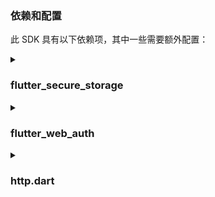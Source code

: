 ### 依赖和配置

此 SDK 具有以下依赖项，其中一些需要额外配置：

<details>
<summary>

### flutter_secure_storage

</summary>

我们使用 [flutter_secure_storage](https://pub.dev/packages/flutter_secure_storage) 来实现跨平台的持久安全令牌存储。

- iOS 使用 Keychain
- Android 使用 AES 加密。

#### 配置 Android 版本

在项目的 android/app/build.gradle 文件中将 android:minSdkVersion 设置为 18。

```kotlin title="build.gradle"
  android {
      ...

      defaultConfig {
          ...
          minSdkVersion 18
          ...
      }
  }
```

#### 禁用自动备份

默认情况下，Android 可能会自动在 Google Drive 上备份数据。这可能导致异常 `java.security.InvalidKeyException:Failed to unwrap key`。

为避免这种情况，你可以禁用应用的自动备份或从 `FlutterSecureStorage` 中排除 `sharedprefs`。

1. 要禁用自动备份，请转到应用的清单文件，并将 `android:allowBackup` 和 `android:fullBackupContent` 属性设置为 `false`。

   ```xml title="AndroidManifest.xml"
   <manifest ... >
       ...
       <application
         android:allowBackup="false"
         android:fullBackupContent="false"
         ...
       >
           ...
       </application>
   </manifest>

   ```

2. 从 `FlutterSecureStorage` 中排除 `sharedprefs`。

   如果你需要保留应用的 `android:fullBackupContent` 而不是禁用它，可以从备份中排除 `sharedprefs` 目录。
   请参阅 [Android 文档](https://developer.android.com/identity/data/autobackup#IncludingFiles) 了解更多详情。

   > 在 AndroidManifest.xml 文件中，将 android:fullBackupContent 属性添加到 `<application>` 元素，如以下示例所示。此属性指向一个包含备份规则的 XML 文件。

   ```xml title="AndroidManifest.xml"
   <application ...
     android:fullBackupContent="@xml/backup_rules">
   </application>
   ```

   > 在 `res/xml/` 目录中创建一个名为 `@xml/backup_rules` 的 XML 文件。在此文件中，使用 `<include>` 和 `<exclude>` 元素添加规则。以下示例备份所有共享首选项，除了 device.xml：

   ```xml title="@xml/backup_rules"
   <?xml version="1.0" encoding="utf-8"?>
   <full-backup-content>
     <exclude domain="sharedpref" path="FlutterSecureStorage"/>
   </full-backup-content>
   ```

请查看 [flutter_secure_storage](https://pub.dev/packages/flutter_secure_storage#configure-android-version) 了解更多详情。

</details>

<details>
  <summary>

### flutter_web_auth

</summary>

[flutter_web_auth](https://pub.dev/packages/flutter_web_auth) 在 Logto 的 flutter SDK 背后使用。我们依赖其基于 webview 的交互界面来认证用户。

:::note
此插件在 iOS 12+ 和 macOS 10.15+ 上使用 `ASWebAuthenticationSession`，在 iOS 11 上使用 `SFAuthenticationSession`，在 Android 上使用 `Chrome Custom Tabs`，并在 Web 上打开一个新窗口。
:::

#### 在 Android 上注册回调 url

为了捕获 Logto 登录网页的回调 url，你需要将登录的 redirectUri 注册到 `AndroidManifest.xml` 文件中。

```xml title="AndroidManifest.xml"
<activity android:name="com.linusu.flutter_web_auth.CallbackActivity" android:exported="true">
    <intent-filter android:label="flutter_web_auth">
        <action android:name="android.intent.action.VIEW"/>
        <category android:name="android.intent.category.DEFAULT"/>
        <category android:name="android.intent.category.BROWSABLE"/>
        <data android:scheme="io.logto"/>
    </intent-filter>
</activity>
```

</details>

<details>
  <summary>

### http.dart

</summary>

由于 SDK 需要进行网络请求，你需要向 SDK 传入一个 HTTP 客户端。你可以使用来自 [http.dart](https://pub.dev/packages/http) 的默认 `http.Client`，或者创建一个具有自定义配置的 `http.Client`。

```dart

  import 'package:http/http.dart' as http;

```

</details>
